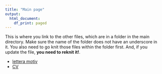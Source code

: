 ```yaml
---
title: "Main page"
output:   
  html_document: 
    df_print: paged
---
```


This is where you link to the other files, which are in a folder in the main directory. Make sure the name of the folder does not have an underscore in it. You also need to go knit those files within the folder first. And, if you update the file, **you need to reknit it!**. 

* [lettera motiv](content/documentiPers/letteramotivaiccon.html) 
* [CV](content/documentiPers/Europass-CV-Piraino_0821.htm)  
